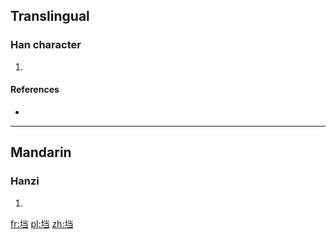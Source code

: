 {{also|壋}}
==Translingual==

===Han character===
{{Han char|rn=32|rad=土|as=06|sn=9|four=|canj=土火尸一 (GFSM)|ids=⿰[[土]][[当]]}}

# {{defn|Han|sort=土06}}

====References====
* {{Han ref|kx=0228.291|hdz=10439.021|uh=57B1|ud=22449}}

----

==Mandarin==

===Hanzi===
{{cmn-hanzi|tra=壋|pin=[[dàng]] ([[dang4]])|wg=tang<sup>4</sup>}}

# {{defn|lang=cmn|sort=土06}}

[[fr:垱]]
[[pl:垱]]
[[zh:垱]]
